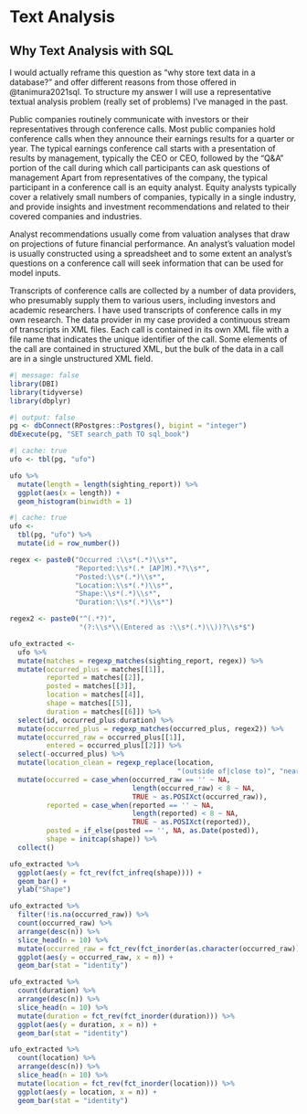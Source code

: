 # Text Analysis

## Why Text Analysis with SQL

I would actually reframe this question as "why store text data in a database?" and offer different reasons from those offered in @tanimura2021sql.
To structure my answer I will use a representative textual analysis problem (really set of problems) I've managed in the past.

Public companies routinely communicate with investors or their representatives through conference calls.
Most public companies hold conference calls when they announce their earnings results for a quarter or year.
The typical earnings conference call starts with a presentation of results by management, typically the CEO or CEO, followed by the "Q&A" portion of the call during which call participants can ask questions of management
Apart from representatives of the company, the typical participant in a conference call is an equity analyst.
Equity analysts typically cover a relatively small numbers of companies, typically in a single industry, and provide insights and investment recommendations and related to their covered companies and industries.

Analyst recommendations usually come from valuation analyses that draw on projections of future financial performance.
An analyst's valuation model is usually constructed using a spreadsheet and to some extent an analyst's questions on a conference call will seek information that can be used for model inputs.

Transcripts of conference calls are collected by a number of data providers, who presumably supply them to various users, including investors and academic researchers.
I have used transcripts of conference calls in my own research.
The data provider in my case provided a continuous stream of transcripts in XML files.
Each call is contained in its own XML file with a file name that indicates the unique identifier of the call.
Some elements of the call are contained in structured XML, but the bulk of the data in a call are in a single unstructured XML field.

```r
#| message: false
library(DBI)
library(tidyverse)
library(dbplyr)
```

```r
#| output: false
pg <- dbConnect(RPostgres::Postgres(), bigint = "integer")
dbExecute(pg, "SET search_path TO sql_book")
```

```r
#| cache: true
ufo <- tbl(pg, "ufo")

ufo %>%
  mutate(length = length(sighting_report)) %>%
  ggplot(aes(x = length)) +
  geom_histogram(binwidth = 1)
```

```r
#| cache: true
ufo <- 
  tbl(pg, "ufo") %>% 
  mutate(id = row_number())

regex <- paste0("Occurred :\\s*(.*)\\s*",
                "Reported:\\s*(.* [AP]M).*?\\s*",
                "Posted:\\s*(.*)\\s*",
                "Location:\\s*(.*)\\s*",
                "Shape:\\s*(.*)\\s*",
                "Duration:\\s*(.*)\\s*")

regex2 <- paste0("^(.*?)",
                 "(?:\\s*\\(Entered as :\\s*(.*)\\))?\\s*$")

ufo_extracted <- 
  ufo %>%
  mutate(matches = regexp_matches(sighting_report, regex)) %>%
  mutate(occurred_plus = matches[[1]],
         reported = matches[[2]],
         posted = matches[[3]],
         location = matches[[4]],
         shape = matches[[5]],
         duration = matches[[6]]) %>%
  select(id, occurred_plus:duration) %>%
  mutate(occurred_plus = regexp_matches(occurred_plus, regex2)) %>%
  mutate(occurred_raw = occurred_plus[[1]],
         entered = occurred_plus[[2]]) %>%
  select(-occurred_plus) %>%
  mutate(location_clean = regexp_replace(location, 
                                         "(outside of|close to)", "near")) %>%
  mutate(occurred = case_when(occurred_raw == '' ~ NA,
                              length(occurred_raw) < 8 ~ NA,
                              TRUE ~ as.POSIXct(occurred_raw)),
         reported = case_when(reported == '' ~ NA,
                              length(reported) < 8 ~ NA,
                              TRUE ~ as.POSIXct(reported)),
         posted = if_else(posted == '', NA, as.Date(posted)),
         shape = initcap(shape)) %>%
  collect()
```

```r
ufo_extracted %>%
  ggplot(aes(y = fct_rev(fct_infreq(shape)))) +
  geom_bar() +
  ylab("Shape")
```

```r
ufo_extracted %>%
  filter(!is.na(occurred_raw)) %>%
  count(occurred_raw) %>%
  arrange(desc(n)) %>%
  slice_head(n = 10) %>%
  mutate(occurred_raw = fct_rev(fct_inorder(as.character(occurred_raw)))) %>%
  ggplot(aes(y = occurred_raw, x = n)) +
  geom_bar(stat = "identity")
```


```r
ufo_extracted %>%
  count(duration) %>%
  arrange(desc(n)) %>%
  slice_head(n = 10) %>%
  mutate(duration = fct_rev(fct_inorder(duration))) %>%
  ggplot(aes(y = duration, x = n)) +
  geom_bar(stat = "identity")
```

```r
ufo_extracted %>%
  count(location) %>%
  arrange(desc(n)) %>%
  slice_head(n = 10) %>%
  mutate(location = fct_rev(fct_inorder(location))) %>%
  ggplot(aes(y = location, x = n)) +
  geom_bar(stat = "identity")
```

